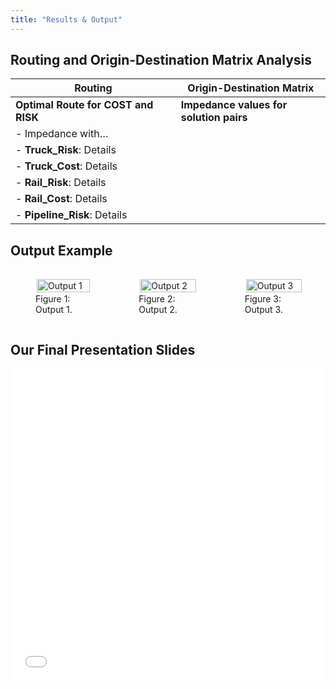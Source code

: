```yaml
---
title: "Results & Output"
---
```


## Routing and Origin-Destination Matrix Analysis

| Routing                                                      | Origin-Destination Matrix                             |
|--------------------------------------------------------------|-------------------------------------------------------|
| **Optimal Route for COST and RISK**                          | **Impedance values for solution pairs**               |
| - Impedance with...                                          |                                                       |
|   - **Truck_Risk**: Details                                  |                                                       |
|   - **Truck_Cost**: Details                                  |                                                       |
|   - **Rail_Risk**: Details                                   |                                                       |
|   - **Rail_Cost**: Details                                   |                                                       |
|   - **Pipeline_Risk**: Details                               |                                                       |



## Output Example

<div style="display: flex; justify-content: space-around; align-items: flex-end;">
  <figure>
    <img src="output1.jpg" alt="Output 1" style="width: 100%; margin: 2px; height: auto;">
    <figcaption>Figure 1: Output 1.</figcaption>
  </figure>
  <figure>
    <img src="output2.jpg" alt="Output 2" style="width: 100%; margin: 2px; height: auto;">
    <figcaption>Figure 2: Output 2.</figcaption>
  </figure>
  <figure>
    <img src="output3.jpg" alt="Output 3" style="width: 100%; margin: 2px; height: auto;">
    <figcaption>Figure 3: Output 3.</figcaption>
  </figure>
</div>


## Our Final Presentation Slides

<iframe src="capstone_presentation.pdf" style="width:100%; height:500px;" frameborder="0"></iframe>




